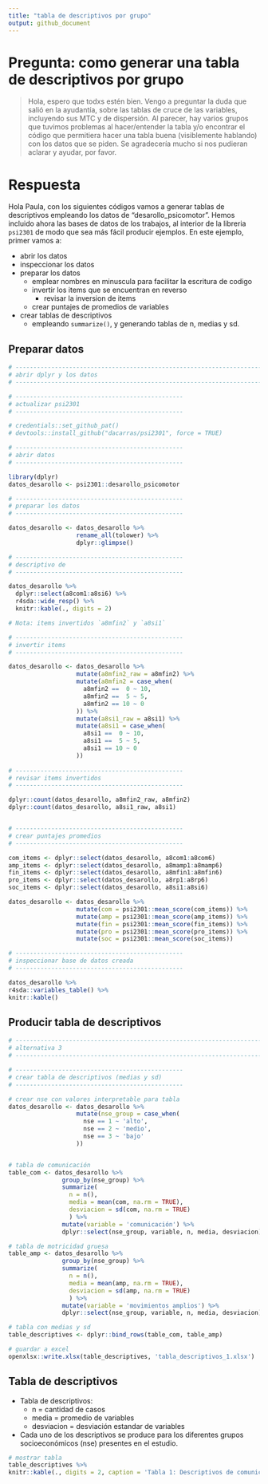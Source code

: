 ```yaml
---
title: "tabla de descriptivos por grupo"
output: github_document
---
```


# Pregunta: como generar una tabla de descriptivos por grupo

>Hola, espero que todxs estén bien. Vengo a preguntar la duda que salió en la ayudantía, sobre las tablas de cruce de las variables, incluyendo sus MTC y de dispersión. Al parecer, hay varios grupos que tuvimos problemas al hacer/entender la tabla y/o encontrar el código que permitiera hacer una tabla buena (visiblemente hablando) con los datos que se piden. Se agradecería mucho si nos pudieran aclarar y ayudar, por favor.


# Respuesta

Hola Paula, con los siguientes códigos vamos a generar tablas de descriptivos empleando los datos de "desarollo_psicomotor". Hemos incluido ahora las bases de datos de los trabajos, al interior de la libreria `psi2301` de modo que sea más fácil producir ejemplos. En este ejemplo, primer vamos a:

- abrir los datos
- inspeccionar los datos
- preparar los datos
  - emplear nombres en minuscula para facilitar la escritura de codigo
  - invertir los items que se encuentran en reverso
    - revisar la inversion de items
  - crear puntajes de promedios de variables
- crear tablas de descriptivos
  - empleando `summarize()`, y generando tablas de n, medias y sd.

## Preparar datos

```r
# -----------------------------------------------------------------------------
# abrir dplyr y los datos
# -----------------------------------------------------------------------------

# -----------------------------------------------
# actualizar psi2301
# -----------------------------------------------

# credentials::set_github_pat()
# devtools::install_github("dacarras/psi2301", force = TRUE)

# -----------------------------------------------
# abrir datos
# -----------------------------------------------

library(dplyr)
datos_desarollo <- psi2301::desarollo_psicomotor

# -----------------------------------------------
# preparar los datos
# -----------------------------------------------

datos_desarollo <- datos_desarollo %>%
                   rename_all(tolower) %>%
                   dplyr::glimpse()

# -----------------------------------------------
# descriptivo de 
# -----------------------------------------------

datos_desarollo %>%
  dplyr::select(a8com1:a8si6) %>%
  r4sda::wide_resp() %>%
  knitr::kable(., digits = 2)

# Nota: items invertidos `a8mfin2` y `a8si1`

# -----------------------------------------------
# invertir items
# -----------------------------------------------

datos_desarollo <- datos_desarollo %>%
                   mutate(a8mfin2_raw = a8mfin2) %>%
                   mutate(a8mfin2 = case_when(
                     a8mfin2 ==  0 ~ 10,
                     a8mfin2 ==  5 ~ 5,
                     a8mfin2 == 10 ~ 0
                   )) %>% 
                   mutate(a8si1_raw = a8si1) %>%
                   mutate(a8si1 = case_when(
                     a8si1 ==  0 ~ 10,
                     a8si1 ==  5 ~ 5,
                     a8si1 == 10 ~ 0
                   ))
                      
# -----------------------------------------------
# revisar items invertidos
# -----------------------------------------------

dplyr::count(datos_desarollo, a8mfin2_raw, a8mfin2)
dplyr::count(datos_desarollo, a8si1_raw, a8si1)


# -----------------------------------------------
# crear puntajes promedios
# -----------------------------------------------

com_items <- dplyr::select(datos_desarollo, a8com1:a8com6)
amp_items <- dplyr::select(datos_desarollo, a8mamp1:a8mamp6)
fin_items <- dplyr::select(datos_desarollo, a8mfin1:a8mfin6)
pro_items <- dplyr::select(datos_desarollo, a8rp1:a8rp6)
soc_items <- dplyr::select(datos_desarollo, a8si1:a8si6)

datos_desarollo <- datos_desarollo %>%
                   mutate(com = psi2301::mean_score(com_items)) %>%
                   mutate(amp = psi2301::mean_score(amp_items)) %>%
                   mutate(fin = psi2301::mean_score(fin_items)) %>%
                   mutate(pro = psi2301::mean_score(pro_items)) %>%
                   mutate(soc = psi2301::mean_score(soc_items))

# -----------------------------------------------
# inspeccionar base de datos creada
# -----------------------------------------------

datos_desarollo %>%
r4sda::variables_table() %>%
knitr::kable()

```


## Producir tabla de descriptivos

```r

# -----------------------------------------------------------------------------
# alternativa 3
# -----------------------------------------------------------------------------

# -----------------------------------------------
# crear tabla de descriptivos (medias y sd)
# -----------------------------------------------

# crear nse con valores interpretable para tabla
datos_desarollo <- datos_desarollo %>%
                   mutate(nse_group = case_when(
                     nse == 1 ~ 'alto',
                     nse == 2 ~ 'medio',
                     nse == 3 ~ 'bajo'
                   ))


# tabla de comunicación
table_com <- datos_desarollo %>%
               group_by(nse_group) %>%
               summarize(
                 n = n(),
                 media = mean(com, na.rm = TRUE),
                 desviacion = sd(com, na.rm = TRUE)
                 ) %>%
               mutate(variable = 'comunicación') %>%
               dplyr::select(nse_group, variable, n, media, desviacion)

# tabla de motricidad gruesa
table_amp <- datos_desarollo %>%
               group_by(nse_group) %>%
               summarize(
                 n = n(),
                 media = mean(amp, na.rm = TRUE),
                 desviacion = sd(amp, na.rm = TRUE)
                 ) %>%
               mutate(variable = 'movimientos amplios') %>%
               dplyr::select(nse_group, variable, n, media, desviacion)

# tabla con medias y sd
table_descriptives <- dplyr::bind_rows(table_com, table_amp)

# guardar a excel
openxlsx::write.xlsx(table_descriptives, 'tabla_descriptivos_1.xlsx')

````



## Tabla de descriptivos

- Tabla de descriptivos:
  - n = cantidad de casos
  - media = promedio de variables
  - desviacion = desviación estandar de variables
- Cada uno de los descriptivos se produce para los diferentes grupos socioeconómicos (nse) presentes en el estudio.

```r

# mostrar tabla
table_descriptives %>%
knitr::kable(., digits = 2, caption = 'Tabla 1: Descriptivos de comunicación y movimientos amplios por cada grupo socioeconómico (nse_group)')

````



